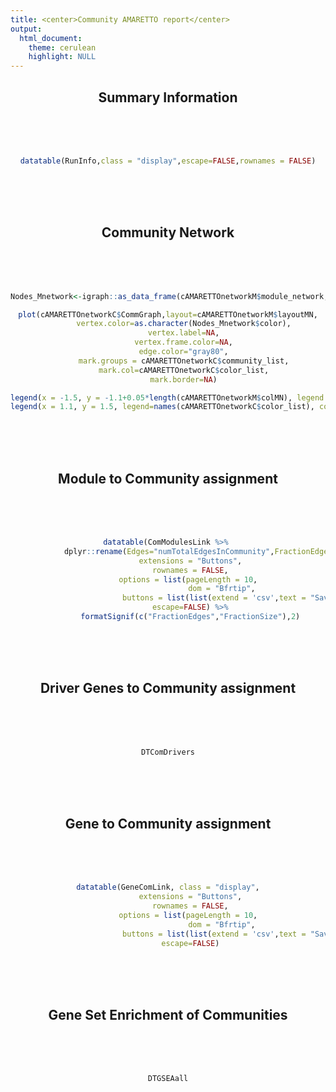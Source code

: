 ```yaml
---
title: <center>Community AMARETTO report</center>
output: 
  html_document:
    theme: cerulean
    highlight: NULL
---
```


<center>

## Summary Information
<br><br><br>
```r
datatable(RunInfo,class = "display",escape=FALSE,rownames = FALSE)
```
<br><br><br>

## Community Network
<br><br><br>
```r
Nodes_Mnetwork<-igraph::as_data_frame(cAMARETTOnetworkM$module_network,what="vertices")

plot(cAMARETTOnetworkC$CommGraph,layout=cAMARETTOnetworkM$layoutMN,
       vertex.color=as.character(Nodes_Mnetwork$color),
       vertex.label=NA,
       vertex.frame.color=NA,
       edge.color="gray80",
       mark.groups = cAMARETTOnetworkC$community_list,
       mark.col=cAMARETTOnetworkC$color_list,
       mark.border=NA)

legend(x = -1.5, y = -1.1+0.05*length(cAMARETTOnetworkM$colMN), legend = names(cAMARETTOnetworkM$colMN), col = cAMARETTOnetworkM$colMN, pch=19, bty="n",ncol=ceiling(length(cAMARETTOnetworkM$colMN)/5))
legend(x = 1.1, y = 1.5, legend=names(cAMARETTOnetworkC$color_list), col=cAMARETTOnetworkC$color_list, pch=19, bty="n",cex=max(0.9,1/(1+0.02*length(cAMARETTOnetworkC$color_list))),ncol=ceiling(length(cAMARETTOnetworkC$color_list)/15))
```
<br><br><br>

## Module to Community assignment
<br><br><br>
```r
datatable(ComModulesLink %>% 
            dplyr::rename(Edges="numTotalEdgesInCommunity",FractionEdges="fractEdgesInVsOut",FractionSize="CommsizeFrac"), class = "display",
          extensions = "Buttons",
          rownames = FALSE,
          options = list(pageLength = 10, 
                         dom = "Bfrtip", 
                         buttons = list(list(extend = 'csv',text = "Save CSV", title="ComModuleRelation"))),
          escape=FALSE) %>%
          formatSignif(c("FractionEdges","FractionSize"),2)
```
<br><br><br>

## Driver Genes to Community assignment
<br><br><br>
```r
DTComDrivers
```
<br><br><br>


## Gene to Community assignment
<br><br><br>
```r
datatable(GeneComLink, class = "display",
          extensions = "Buttons",
          rownames = FALSE,
          options = list(pageLength = 10, 
                         dom = "Bfrtip", 
                         buttons = list(list(extend = 'csv',text = "Save CSV", title="ComGeneRelation"))),
          escape=FALSE)
```
<br><br><br>

## Gene Set Enrichment of Communities
<br><br><br>
```r
DTGSEAall
```
<br><br><br>

</center>